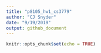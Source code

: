 ```yaml
---
title: "p8105_hw1_cs3779"
author: "CJ Snyder"
date: "9/19/2019"
output: github_document
---
```


```r
knitr::opts_chunk$set(echo = TRUE)
```


